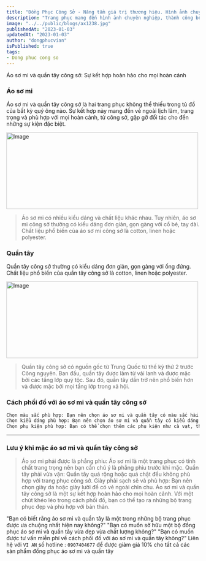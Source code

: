 ```yaml
---
title: "Đồng Phục Công Sở - Nâng tầm giá trị thương hiệu. Hình ảnh chuyên nghiệp, thành công bền vững"
description: "Trang phục mang đến hình ảnh chuyên nghiệp, thành công bền vững."
image: "../../public/blogs/ax1238.jpg"
publishedAt: "2023-01-03"
updatedAt: "2023-01-03"
author: "dongphucvian"
isPublished: true
tags:
- Dong phuc cong so
---
```


Áo sơ mi và quần tây công sở: Sự kết hợp hoàn hảo cho mọi hoàn cảnh
### Áo sơ mi
Áo sơ mi và quần tây công sở là hai trang phục không thể thiếu trong tủ đồ của bất kỳ quý ông nào. Sự kết hợp này mang đến vẻ ngoài lịch lãm, trang trọng và phù hợp với mọi hoàn cảnh, từ công sở, gặp gỡ đối tác cho đến những sự kiện đặc biệt.

<Image
  src="/blogs/ax1204.jpg"
  width="500"
  height="200"
  alt="Image"
  sizes="100vw"
/>

> Áo sơ mi có nhiều kiểu dáng và chất liệu khác nhau. Tuy nhiên, áo sơ mi công sở thường có kiểu dáng đơn giản, gọn gàng với cổ bẻ, tay dài. Chất liệu phổ biến của áo sơ mi công sở là cotton, linen hoặc polyester.

### Quần tây

Quần tây công sở thường có kiểu dáng đơn giản, gọn gàng với ống đứng. Chất liệu phổ biến của quần tây công sở là cotton, linen hoặc polyester.

<Image
  src="/blogs/ax1203.jpg"
  width="500"
  height="200"
  alt="Image"
  sizes="100vw"
/>

> Quần tây công sở có nguồn gốc từ Trung Quốc từ thế kỷ thứ 2 trước Công nguyên. Ban đầu, quần tây được làm từ vải lanh và được mặc bởi các tầng lớp quý tộc. Sau đó, quần tây dần trở nên phổ biến hơn và được mặc bởi mọi tầng lớp trong xã hội. 


### Cách phối đồ với áo sơ mi và quần tây công sở
```html {1-3,4} title="Cách phối đồ" caption="This is index.html file" showLineNumbers /will/
Chọn màu sắc phù hợp: Bạn nên chọn áo sơ mi và quần tây có màu sắc hài hòa với nhau. Nếu bạn muốn có vẻ ngoài thanh lịch, bạn có thể chọn áo sơ mi và quần tây có cùng tông màu. Nếu bạn muốn có vẻ ngoài trẻ trung, bạn có thể chọn áo sơ mi và quần tây có màu sắc tương phản.
Chọn kiểu dáng phù hợp: Bạn nên chọn áo sơ mi và quần tây có kiểu dáng phù hợp với vóc dáng của mình. Nếu bạn có vóc dáng cao ráo, bạn có thể chọn áo sơ mi và quần tây có kiểu dáng ôm sát. Nếu bạn có vóc dáng hơi gầy, bạn có thể chọn áo sơ mi và quần tây có kiểu dáng rộng rãi hơn.
Chọn phụ kiện phù hợp: Bạn có thể chọn thêm các phụ kiện như cà vạt, thắt lưng, đồng hồ để hoàn thiện vẻ ngoài của mình.
```


---


### Lưu ý khi mặc áo sơ mi và quần tây công sở

>Áo sơ mi phải được là phẳng phiu: Áo sơ mi là một trang phục có tính chất trang trọng nên bạn cần chú ý là phẳng phiu trước khi mặc.
Quần tây phải vừa vặn: Quần tây quá rộng hoặc quá chật đều không phù hợp với trang phục công sở.
Giày phải sạch sẽ và phù hợp: Bạn nên chọn giày da hoặc giày lười để có vẻ ngoài chỉn chu.
Áo sơ mi và quần tây công sở là một sự kết hợp hoàn hảo cho mọi hoàn cảnh. Với một chút khéo léo trong cách phối đồ, bạn có thể tạo ra những bộ trang phục đẹp và phù hợp với bản thân.

"Bạn có biết rằng áo sơ mi và quần tây là một trong những bộ trang phục được ưa chuộng nhất hiện nay không?"
"Bạn có muốn sở hữu một bộ đồng phục áo sơ mi và quần tây vừa đẹp vừa chất lượng không?"
"Bạn có muốn được tư vấn miễn phí về cách phối đồ với áo sơ mi và quần tây không?"
Liên hệ với `VI AN` số hotline : `0907404677` để được giảm giá 10% cho tất cả các sản phẩm đồng phục áo sơ mi và quần tây
